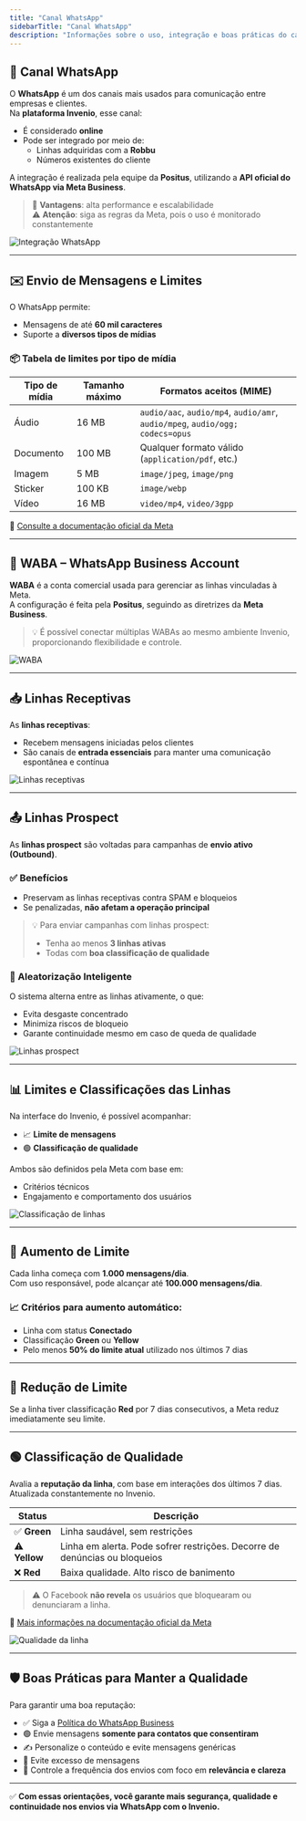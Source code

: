 ```yaml
---
title: "Canal WhatsApp"
sidebarTitle: "Canal WhatsApp"
description: "Informações sobre o uso, integração e boas práticas do canal WhatsApp no Invenio."
---
```


## 📲 Canal WhatsApp

O **WhatsApp** é um dos canais mais usados para comunicação entre empresas e clientes.  
Na **plataforma Invenio**, esse canal:

- É considerado **online**
- Pode ser integrado por meio de:
  - Linhas adquiridas com a **Robbu**
  - Números existentes do cliente

A integração é realizada pela equipe da **Positus**, utilizando a **API oficial do WhatsApp via Meta Business**.

> 🚀 **Vantagens**: alta performance e escalabilidade  
> ⚠️ **Atenção**: siga as regras da Meta, pois o uso é monitorado constantemente

![Integração WhatsApp](https://robbublob.blob.core.windows.net/docs/changelog/canaiswapp.png)

---

## ✉️ Envio de Mensagens e Limites

O WhatsApp permite:

- Mensagens de até **60 mil caracteres**
- Suporte a **diversos tipos de mídias**

### 📦 Tabela de limites por tipo de mídia

| Tipo de mídia | Tamanho máximo | Formatos aceitos (MIME)                              |
|---------------|----------------|-------------------------------------------------------|
| Áudio         | 16 MB          | `audio/aac`, `audio/mp4`, `audio/amr`, `audio/mpeg`, `audio/ogg; codecs=opus` |
| Documento     | 100 MB         | Qualquer formato válido (`application/pdf`, etc.)    |
| Imagem        | 5 MB           | `image/jpeg`, `image/png`                            |
| Sticker       | 100 KB         | `image/webp`                                         |
| Vídeo         | 16 MB          | `video/mp4`, `video/3gpp`                            |

🔗 [Consulte a documentação oficial da Meta](https://developers.facebook.com/docs/whatsapp/on-premises/reference/media)

---

## 🧾 WABA – WhatsApp Business Account

**WABA** é a conta comercial usada para gerenciar as linhas vinculadas à Meta.  
A configuração é feita pela **Positus**, seguindo as diretrizes da **Meta Business**.

> 💡 É possível conectar múltiplas WABAs ao mesmo ambiente Invenio, proporcionando flexibilidade e controle.

![WABA](https://robbublob.blob.core.windows.net/docs/changelog/contaswapp.png)

---

## 📥 Linhas Receptivas

As **linhas receptivas**:

- Recebem mensagens iniciadas pelos clientes
- São canais de **entrada essenciais** para manter uma comunicação espontânea e contínua

![Linhas receptivas](https://exemplo.com/imagem3.png)

---

## 📤 Linhas Prospect

As **linhas prospect** são voltadas para campanhas de **envio ativo (Outbound)**.

### ✅ Benefícios

- Preservam as linhas receptivas contra SPAM e bloqueios
- Se penalizadas, **não afetam a operação principal**

> 💡 Para enviar campanhas com linhas prospect:
> - Tenha ao menos **3 linhas ativas**
> - Todas com **boa classificação de qualidade**

### 🔀 Aleatorização Inteligente

O sistema alterna entre as linhas ativamente, o que:

- Evita desgaste concentrado
- Minimiza riscos de bloqueio
- Garante continuidade mesmo em caso de queda de qualidade

![Linhas prospect](https://exemplo.com/imagem4.png)

---

## 📊 Limites e Classificações das Linhas

Na interface do Invenio, é possível acompanhar:

- 📈 **Limite de mensagens**
- 🟢 **Classificação de qualidade**

Ambos são definidos pela Meta com base em:

- Critérios técnicos
- Engajamento e comportamento dos usuários

![Classificação de linhas](https://exemplo.com/imagem5.png)

---

## 🔼 Aumento de Limite

Cada linha começa com **1.000 mensagens/dia**.  
Com uso responsável, pode alcançar até **100.000 mensagens/dia**.

### 📈 Critérios para aumento automático:

- Linha com status **Conectado**
- Classificação **Green** ou **Yellow**
- Pelo menos **50% do limite atual** utilizado nos últimos 7 dias

---

## 🔽 Redução de Limite

Se a linha tiver classificação **Red** por 7 dias consecutivos, a Meta reduz imediatamente seu limite.

---

## 🟢 Classificação de Qualidade

Avalia a **reputação da linha**, com base em interações dos últimos 7 dias.  
Atualizada constantemente no Invenio.

| Status   | Descrição |
|----------|-----------|
| ✅ **Green** | Linha saudável, sem restrições |
| ⚠️ **Yellow** | Linha em alerta. Pode sofrer restrições. Decorre de denúncias ou bloqueios |
| ❌ **Red** | Baixa qualidade. Alto risco de banimento |

> ⚠️ O Facebook **não revela** os usuários que bloquearam ou denunciaram a linha.

🔗 [Mais informações na documentação oficial da Meta](https://www.facebook.com/business/help/896873687365001)

![Qualidade da linha](https://exemplo.com/imagem6.png)

---

## 🛡️ Boas Práticas para Manter a Qualidade

Para garantir uma boa reputação:

- ✅ Siga a [Política do WhatsApp Business](https://business.whatsapp.com/policy)
- 🟢 Envie mensagens **somente para contatos que consentiram**
- ✍️ Personalize o conteúdo e evite mensagens genéricas
- 🚫 Evite excesso de mensagens
- 📅 Controle a frequência dos envios com foco em **relevância e clareza**

---

✅ **Com essas orientações, você garante mais segurança, qualidade e continuidade nos envios via WhatsApp com o Invenio.**

